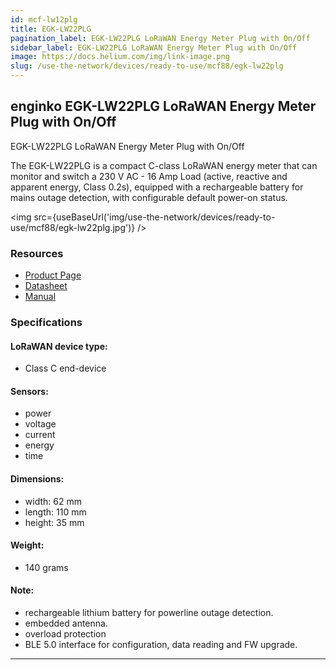 ```yaml
---
id: mcf-lw12plg
title: EGK-LW22PLG
pagination_label: EGK-LW22PLG LoRaWAN Energy Meter Plug with On/Off
sidebar_label: EGK-LW22PLG LoRaWAN Energy Meter Plug with On/Off
image: https://docs.helium.com/img/link-image.png
slug: /use-the-network/devices/ready-to-use/mcf88/egk-lw22plg
---
```



## enginko EGK-LW22PLG LoRaWAN Energy Meter Plug with On/Off

EGK-LW22PLG LoRaWAN Energy Meter Plug with On/Off

The EGK-LW22PLG is a compact C-class LoRaWAN energy meter that can monitor and switch a 230 V AC -
16 Amp Load (active, reactive and apparent energy, Class 0.2s), equipped with a rechargeable battery
for mains outage detection, with configurable default power-on status.

<img src={useBaseUrl('img/use-the-network/devices/ready-to-use/mcf88/egk-lw22plg.jpg')} />

### Resources

- [Product Page](https://enginko.com/en/solutions/lorawan-energy-meter-egk-lw22plg/)
- [Datasheet](https://enginko.com/wp-content/uploads/2022/01/enginko%C2%AE_datasheet_EGK-LW22PLG_EN092W01.pdf)
- [Manual](https://www.enginko.com/support/doku.php?id=manual_egk-lw22plg)

### Specifications

#### LoRaWAN device type:

- Class C end-device

#### Sensors:

- power
- voltage
- current
- energy
- time

#### Dimensions:

- width: 62 mm
- length: 110 mm
- height: 35 mm

#### Weight:

- 140 grams

#### Note:

- rechargeable lithium battery for powerline outage detection.
- embedded antenna.
- overload protection
- BLE 5.0 interface for configuration, data reading and FW upgrade.

---
